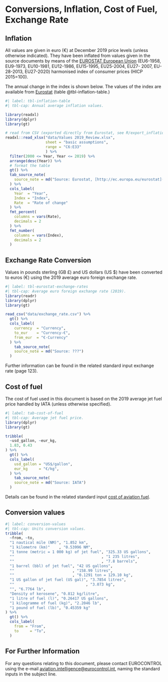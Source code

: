 # Conversions, Inflation, Cost of Fuel, Exchange Rate {#conversions .unnumbered}


## Inflation {#inflation .unnumbered}

All values are given in euro (€) at December 2019 price levels (unless otherwise indicated).
They have been inflated from values given in the source documents by means of the
[EUROSTAT European Union][eu-enlargement]
(EU6-1958, EU9-1973, EU10-1981, EU12-1986, EU15-1995, EU25-2004, EU27- 2007,
EU-28-2013, EU27-2020) harmonised index of consumer prices (HICP 2015=100).

The annual change in the index is shown below.
The values of the index are available from [Eurostat][eurostat]
(table @tbl-inflation-table.)

[eurostat]: <http://ec.europa.eu/eurostat> 
[prc_hicp_aind]: <https://ec.europa.eu/eurostat/data/database?node_code=prc_hicp_aind>
[eu-enlargement]: <https://ec.europa.eu/eurostat/statistics-explained/index.php/Glossary:EU_enlargements>


```r
#| label: tbl-inflation-table
#| tbl-cap: Annual average inflation values.

library(readxl)
library(dplyr)
library(gt)

# read from CSV (exported directly from Eurostat, see R/export_inflation.R)
readxl::read_xlsx("data/Values 2019_Review.xlsx",
                  sheet = "basic assumptions",
                  range = "C6:E33" 
                  ) %>%
  filter(2000 <= Year, Year <= 2019) %>%
  arrange(desc(Year)) %>% 
  # format the table
  gt() %>%
  tab_source_note(
    source_note = md("Source: Eurostat, [http://ec.europa.eu/eurostat](http://ec.europa.eu/eurostat)")
  ) %>%
  cols_label(
    Year  = "Year",
    Index = "Index",
    Rate  = "Rate of change"
  ) %>%
  fmt_percent(
    columns = vars(Rate),
    decimals = 2
  ) %>%
  fmt_number(
    columns = vars(Index),
    decimals = 2
  )
```


## Exchange Rate Conversion {#exchange-rates .unnumbered}

Values in pounds sterling (GB £) and US dollars (US $) have been converted
to euros (€) using the 2019 average euro foreign exchange rate.

```r
#| label: tbl-eurostat-exchange-rates
#| tbl-cap: Average euro foreign exchange rate (2019).
library(readr)
library(dplyr)
library(gt)

read_csv("data/exchange_rate.csv") %>%
  gt() %>%
  cols_label(
    currency  = "Currency",
    to_eur    = "Currency-€",
    from_eur  = "€-Currency"
  ) %>%
    tab_source_note(
    source_note = md("Source: ???")
  )
```

Further information can be found in the related standard input exchange rate (page 123).


## Cost of fuel {.unnumbered}

The cost of fuel used in this document is based on the 2019 average jet
fuel price handled by IATA (unless otherwise specified).

```r
#| label: tab-cost-of-fuel
#| tbl-cap: Average jet fuel price.
library(dplyr)
library(gt)

tribble(
  ~usd_gallon, ~eur_kg,
  1.83, 0.43
) %>%
  gt() %>%
  cols_label(
    usd_gallon = "US$/gallon",
    eur_kg     = "€/kg",
  ) %>%
    tab_source_note(
    source_note = md("Source: IATA")
  )
```

Details can be found in the related standard input
[cost of aviation fuel](#cost_of_aviation_fuel).


## Conversion values {.unnumbered}

```r
#| label: conversion-values
#| tbl-cap: Units conversion values.
tribble(
  ~from, ~to,
  "1 nautical mile (NM)", "1.852 km",
  "1 kilometre (km)"    , "0.53996 NM",
  "1 tonne (metric = 1 000 kg) of jet fuel", "325.33 US gallons",
  ""                                       , "1 235 litres",
  ""                                       , "7.8 barrels",
  "1 barrel (bbl) of jet fuel", "42 US gallons",
  ""                          , "158.99 litres",
  ""                          , "0.1291 ton = 129.10 kg",
  "1 US gallon of jet fuel (US gal)", "3.7854 litres",
  ""                                , "3.073 kg",
  "", "6.7764 lb",
  "Density of kerosene", "0.812 kg/litre",
  "1 litre of fuel (l)", "0.26417 US gallons",
  "1 kilogramme of fuel (kg)", "2.2046 lb",
  "1 pound of fuel (lb)", "0.45359 kg"
) %>% 
  gt() %>%
  cols_label(
    from = "From",
    to     = "To",
  )

```

## For Further Information {.unnumbered}

For any questions relating to this document, please contact EUROCONTROL using the e-mail [aviation.intelligence@eurocontrol.int](mailto:aviation.intelligence@eurocontrol.int?subject=Standard%20inputs), naming the standard inputs in the subject line.
